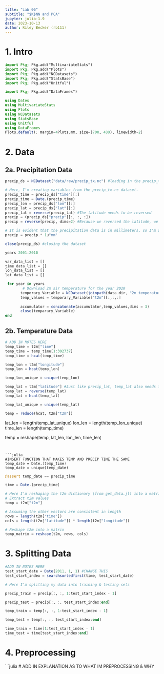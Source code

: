 ```yaml
---
title: "Lab 06"
subtitle: "$K$NN and PCA"
jupyter: julia-1.9
date: 2023-10-13
author: Riley Becker (rb111)
---
```


# 1. Intro
```julia
import Pkg; Pkg.add("MultivariateStats")
import Pkg; Pkg.add("Plots")
import Pkg; Pkg.add("NCDatasets")
import Pkg; Pkg.add("StatsBase")
import Pkg; Pkg.add("Unitful")
```
```julia
import Pkg; Pkg.add("DataFrames")
```
```julia
using Dates
using MultivariateStats
using Plots
using NCDatasets
using StatsBase
using Unitful
using DataFrames
Plots.default(; margin=4Plots.mm, size=(700, 400), linewidth=2)
```

# 2. Data
## 2a. Precipitation Data
```julia
precip_ds = NCDataset("data/raw/precip_tx.nc") #loading in the precip_tx.nc dataset
```
```julia
# Here, I'm creating variables from the precip_tx.nc dataset.
precip_time = precip_ds["time"][:]
precip_time = Date.(precip_time)
precip_lon = precip_ds["lon"][:]
precip_lat = precip_ds["lat"][:]
precip_lat = reverse(precip_lat) #The latitude needs to be reversed
precip = (precip_ds["precip"][:, :, :])
precip = reverse(precip, dims=2) #Because we reversed the latitude, we need to do the same in the second dimension of the precipitation data
```
```julia
# It is evident that the precipitation data is in millimeters, so I'm adding in units.
precip = precip.* 1u"mm"
```

```julia
close(precip_ds) #closing the dataset
```

```julia
years 2001:2010

var_data_list = []
time_data_list = []
lon_data_list = []
lat_data_list = []

 for year in years
        # Download 2m air temperature for the year 2020
       temporary_Variable = NCDataset(joinpath(data_dir, "2m_temperature_$year.nc"))
       temp_values = temporary_Variable["t2m"][:,:,:]
       
       accumulator = concatonate(accumulator,temp_values,dims = 3)
       close(temparary_Variable)
end


```

## 2b. Temperature Data

```julia
# ADD IN NOTES HERE
temp_time = t2m["time"]
temp_time = temp_time[1:392737]
temp_time = hcat(temp_time)
```

```julia
temp_lon = t2m["longitude"]
temp_lon = hcat(temp_lon)
```
```julia
temp_lon_unique = unique(temp_lon)
```
```julia
temp_lat = t2m["latitude"] #Just like precip_lat, temp_lat also needs to be reversed.
temp_lat = reverse(temp_lat)
temp_lat = hcat(temp_lat)
```
```julia
temp_lat_unique = unique(temp_lat)
```
```julia
temp = reduce(hcat, t2m["t2m"])
```

lat_len = length(temp_lat_unique)
lon_len = length(temp_lon_unique)
time_len = length(temp_time)

temp = reshape(temp, lat_len, lon_len, time_len)
```


```julia
#INSERT FUNCTION THAT MAKES TEMP AND PRECIP TIME THE SAME
temp_date = Date.(temp_time)
temp_date = unique(temp_date)
```
```julia
@assert temp_date == precip_time
```
```julia
time = Date.(precip_time)
```
```julia
# Here I'm reshaping the t2m dictionary (from get_data.jl) into a matrix
# Extract t2m values
temp = t2m["t2m"]

# Assuming the other vectors are consistent in length
rows = length(t2m["time"])
cols = length(t2m["latitude"]) * length(t2m["longitude"])

# Reshape t2m into a matrix
temp_matrix = reshape(t2m, rows, cols)
```

# 3. Splitting Data
```julia
#ADD IN NOTES HERE
test_start_date = Date(2011, 1, 1) #CHANGE THIS
test_start_index = searchsortedfirst(time, test_start_date)
```
```julia
# Here I'm splitting my data into training & testing sets

precip_train = precip[:, :, 1:test_start_index - 1]

precip_test = precip[:, :, test_start_index:end]
```
```julia
temp_train = temp[:, :, 1:test_start_index - 1]

temp_test = temp[:, :, test_start_index:end]
```
```julia
time_train = time[1:test_start_index - 1]
time_test = time[test_start_index:end]
```

# 4. Preprocessing
```julia

# ADD IN EXPLANATION AS TO WHAT IM PREPROCESSING & WHY
